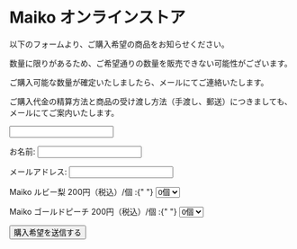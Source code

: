 
<Seo title="Maiko オンラインストア" />

# Maiko オンラインストア

以下のフォームより、ご購入希望の商品をお知らせください。

数量に限りがあるため、ご希望通りの数量を販売できない可能性がございます。

ご購入可能な数量が確定いたしましたら、メールにてご連絡いたします。

ご購入代金の精算方法と商品の受け渡し方法（手渡し、郵送）につきましても、メールにてご案内いたします。

<form
  name="Maiko オンラインストアフォーム"
  method="POST"
  netlify-honeypot="iambot"
  data-netlify="true"
>
  <input
    type="hidden"
    name="form-name"
    value="Maiko オンラインストアフォーム"
  />

  <p
    style={{
      display: `none`,
    }}
  >
    <input type="text" name="iambot" />
  </p>

  <p>
    <label htmlFor="name">
      お名前: <input type="text" id="name" name="name" />
    </label>
  </p>
  <p>
    <label htmlFor="email">
      メールアドレス: <input type="email" id="email" name="email" />
    </label>
  </p>
  <p>
    <label htmlFor="maiko_ruby_nashi_pear_quantity">
      Maiko ルビー梨 200円（税込）/個 :{" "}
      <select
        id="maiko_ruby_nashi_pear_quantity"
        name="maiko_ruby_nashi_pear_quantity[]"
      >
        <option value="0">0個</option>
        <option value="1">1個</option>
        <option value="2">2個</option>
        <option value="4">4個</option>
      </select>
    </label>
  </p>
  <p>
    <label htmlFor="maiko_gold_peach_quantity">
      Maiko ゴールドピーチ 200円（税込）/個 :{" "}
      <select
        id="maiko_gold_peach_quantity"
        name="maiko_gold_peach_quantity[]"
      >
        <option value="0">0個</option>
        <option value="1">1個</option>
        <option value="2">2個</option>
      </select>
    </label>
  </p>
  <p>
    <button type="submit">購入希望を送信する</button>
  </p>
</form>
